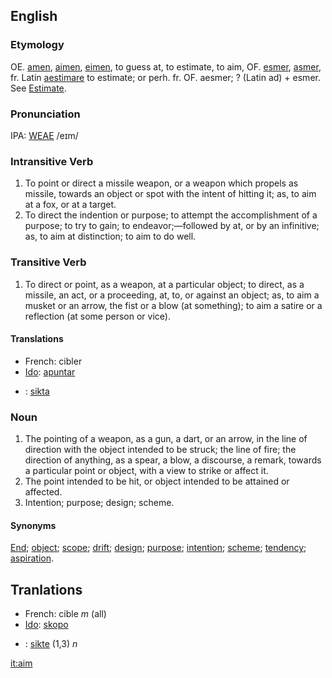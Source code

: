 ==English==
===Etymology===
OE. [[amen]], [[aimen]], [[eimen]], to guess at, to estimate, to aim, OF. [[esmer]], [[asmer]], fr. Latin [[aestimare]] to estimate; or perh. fr. OF. aesmer; ? (Latin ad) + esmer.  See [[Estimate]].

===Pronunciation===
IPA: [[WEAE]] /eɪm/

===Intransitive Verb===
# To point or direct a missile weapon, or a weapon which  propels as missile, towards an object or spot with the  intent of hitting it; as, to aim at a fox, or at a target.
# To direct the indention or purpose; to attempt the accomplishment of a purpose; to try to gain; to endeavor;&mdash;followed by at, or by an infinitive; as, to aim at distinction; to aim to do well.

===Transitive Verb===
# To direct or point, as a weapon, at a particular object; to direct, as a missile, an act, or a proceeding, at, to, or against an object; as, to aim a musket or an arrow, the fist  or a blow (at something); to aim a satire or a reflection (at some person or vice).

====Translations====
*French: cibler
*[[Ido]]: [[apuntar]]
*{{sv}}: [[sikta]]

===Noun===
# The pointing of a weapon, as a gun, a dart, or an arrow, in the line of direction with the object intended to be struck; the line of fire; the direction of anything, as a spear, a blow, a discourse, a remark, towards a particular  point or object, with a view to strike or affect it.
# The point intended to be hit, or object intended to be attained or affected.
# Intention; purpose; design; scheme.

====Synonyms====
[[End]]; [[object]]; [[scope]]; [[drift]]; [[design]]; [[purpose]]; [[intention]]; [[scheme]]; [[tendency]]; [[aspiration]].

==Tranlations==
*French: cible ''m'' (all)
*[[Ido]]: [[skopo]]
*{{sv}}: [[sikte]] (1,3) ''n''

[[it:aim]]
